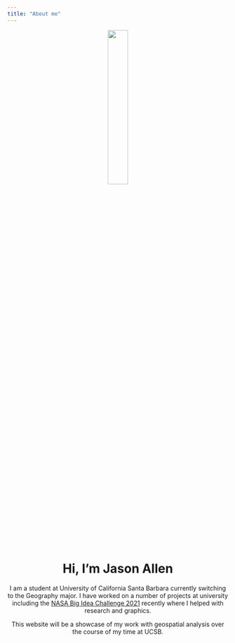 ```yaml
---
title: "About me"
---
```


<center>
![](./img/IMG_2492.jpg){width=30%}
</center>

<center>
# Hi, I'm Jason Allen
</center>

<center>
I am a student at University of California Santa Barbara currently switching to the Geography major. I have worked on a number of projects at university including the [NASA Big Idea Challenge 2021](http://bigidea.nianet.org/2021-challenge/) recently where I helped with research and graphics.

This website will be a showcase of my work with geospatial analysis over the course of my time at UCSB.
</center>
